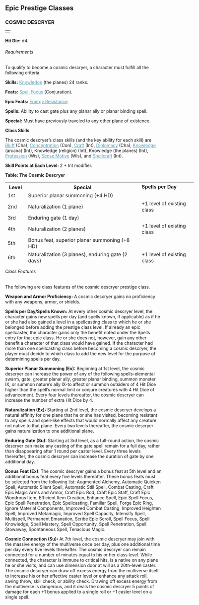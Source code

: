 
<a id="epic-prestige-classes"></a><h2>Epic Prestige Classes

</h2>
<a id="cosmic-descryer"></a><h3>COSMIC DESCRYER</h3>
<table border="0" cellpadding="0" cellspacing="0" style="width: 100%">
<tbody>
<tr>
<td class="line"> </td>
</tr>
</tbody>
</table>
<span style="font-weight: bold;">Hit Die:</span> d4.
<a id="cosmic-descryer-requirements"></a><h6>Requirements</h6>
To qualify to become a cosmic descryer, a character must
fulfill all the following criteria.
<p><span style="font-weight: bold;">Skills:</span> <a
href="skillsAll.html#knowledge" style="color: rgb(87, 158, 182);">Knowledge</a>
(the planes) 24 ranks. </p>
<p><span style="font-weight: bold;">Feats:</span> <a
href="featsAll.html#spell-focus" style="color: rgb(87, 158, 182);">Spell
Focus</a> (Conjuration). </p>
<p><span style="font-weight: bold;">Epic Feats:</span> <a
href="epicFeats.html#energy-resistance"
style="color: rgb(87, 158, 182);">Energy Resistance</a>. </p>
<p><span style="font-weight: bold;">Spells:</span> Ability to cast gate plus any planar
ally or planar binding spell.</p>
<p><span style="font-weight: bold;">Special:</span> Must have
previously traveled to any other plane of existence. </p>
<p style="font-weight: bold;">Class Skills</p>
<p>The cosmic descryer&#8217;s class skills (and the key ability for
each skill) are <a href="skillsAll.html#bluff"
style="color: rgb(87, 158, 182);">Bluff</a> (Cha), <a
href="skillsAll.html#concentration" style="color: rgb(87, 158, 182);">Concentration</a>
(Con), <a href="skillsAll.html#craft" style="color: rgb(87, 158, 182);">Craft</a>
(Int), <a href="skillsAll.html#diplomacy"
style="color: rgb(87, 158, 182);">Diplomacy</a> (Cha), <a
href="skillsAll.html#knowledge" style="color: rgb(87, 158, 182);">Knowledge</a>
(arcana) (Int), Knowledge (religion) (Int), Knowledge (the planes)
(Int), <a href="skillsAll.html#profession"
style="color: rgb(87, 158, 182);">Profession</a> (Wis), <a
href="skillsAll.html#sense-motive" style="color: rgb(87, 158, 182);">Sense
Motive</a> (Wis), and <a href="skillsAll.html#spellcraft"
style="color: rgb(87, 158, 182);">Spellcraft</a> (Int). </p>
<p><span style="font-weight: bold;">Skill Points at Each Level:</span>
2 + Int modifier. </p>


<a id="table-the-cosmic-descryer"></a><span style="font-weight: bold;">Table: The Cosmic Descryer </span>

<table style="width: 662px; height: 258px;" border="0"
cellpadding="1" cellspacing="0">
<tbody>
<tr>
<th style="width: 50px;">Level</th>
<th colspan="1" style="width: 350px;">Special

</th>
<td style="vertical-align: top; width: 160px;"><span
style="font-weight: bold;">Spells per Day</span>

</td>
</tr>
<tr class="odd-row">
<td style="width: 50px;">1st

</td>
<td rowspan="1" colspan="1" style="width: 350px;">Superior
planar summoning (+4 HD)

</td>
<td style="vertical-align: top; width: 160px;">

</td>
</tr>
<tr>
<td style="width: 50px;">2nd

</td>
<td rowspan="1" colspan="1" style="width: 350px;">Naturalization
(1 plane)</td>
<td style="vertical-align: top; width: 160px;">+1 level of
existing class</td>
</tr>
<tr class="odd-row">
<td style="width: 50px;">3rd

</td>
<td rowspan="1" colspan="1" style="width: 350px;">Enduring
gate (1 day)</td>
<td style="vertical-align: top; width: 160px;">

</td>
</tr>
<tr>
<td style="width: 50px;">4th

</td>
<td rowspan="1" colspan="1" style="width: 350px;">Naturalization
(2 planes)</td>
<td style="vertical-align: top; width: 160px;">+1 level of
existing class</td>
</tr>
<tr class="odd-row">
<td style="width: 50px;">5th

</td>
<td rowspan="1" colspan="1" style="width: 350px;">Bonus
feat, superior planar summoning (+8 HD) </td>
<td style="vertical-align: top; width: 160px;">

</td>
</tr>
<tr>
<td style="width: 50px;">6th

</td>
<td rowspan="1" colspan="1" style="width: 350px;">Naturalization
(3 planes), enduring gate (2 days)</td>
<td style="vertical-align: top; width: 160px;">+1 level of
existing class</td>
</tr>
<tr class="odd-row">
<td style="width: 50px;">7th

</td>
<td rowspan="1" colspan="1" style="width: 350px;">Cosmic
connection 1/day</td>
<td style="vertical-align: top; width: 160px;">

</td>
</tr>
<tr>
<td style="width: 50px;">8th

</td>
<td rowspan="1" colspan="1" style="width: 350px;">Naturalization
(4 planes)</td>
<td style="vertical-align: top; width: 160px;">+1 level of
existing class</td>
</tr>
<tr class="odd-row">
<td style="width: 50px;">9th

</td>
<td rowspan="1" colspan="1" style="width: 350px;">Superior
planar summoning (+12 HD), enduring gate (3 days)

</td>
<td style="vertical-align: top; width: 160px;">

</td>
</tr>
<tr>
<td class="last-row" style="width: 50px;">10th

</td>
<td class="last-row" rowspan="1" colspan="1"
style="width: 350px;">Naturalization (5 planes), bonus feat</td>
<td style="vertical-align: top; width: 160px;">+1 level of
existing class</td>
</tr>
</tbody>
</table>


<a id="cosmic-descryer-class-features"></a><h6>Class Features</h6>
The following are class features of the cosmic descryer prestige class.


<p><span style="font-weight: bold;">Weapon and Armor Proficiency:</span>
A cosmic descryer gains no proficiency with any weapons, armor, or
shields. </p>
<p><span style="font-weight: bold;">Spells per Day/Spells Known:</span>
At every other cosmic descryer level, the character gains new spells
per day (and spells known, if applicable) as if he or she had also
gained a level in a spellcasting class to which he or she belonged
before adding the prestige class level. If already an epic spellcaster,
the character gains only the benefit noted under the Spells entry for
that epic class. He or she does not, however, gain any other benefit a
character of that class would have gained. If the character had more
than one spellcasting class before becoming a cosmic descryer, the
player must decide to which class to add the new level for the purpose
of determining spells per day. </p>
<a id="cosmic-descryer-superior-planar-summoning"></a><p><span style="font-weight: bold;">Superior Planar Summoning
(Ex):</span> Beginning at 1st level, the cosmic descryer can increase
the power of any of the following spells-elemental swarm, gate, greater
planar ally, greater planar binding, summon monster IX, or summon
nature&#8217;s ally IX-to affect or summon outsiders of 4 Hit Dice higher
than the spell&#8217;s normal limit or conjure creatures with 4 Hit Dice of
advancement. Every four levels thereafter, the cosmic descryer can
increase the number of extra Hit Dice by 4. </p>
<a id="cosmic-descryer-naturalization"></a><p><span style="font-weight: bold;">Naturalization (Ex):</span>
Starting at 2nd level, the cosmic descryer develops a natural affinity
for one plane that he or she has visited, becoming resistant to any
spells and spell-like effects that would normally affect any creature
not native to that plane. Every two levels thereafter, the cosmic
descryer gains naturalization to one additional plane. </p>
<a id="cosmic-descryer-ennduring-gate"></a><p><span style="font-weight: bold;">Enduring Gate (Su):</span>
Starting at 3rd level, as a full-round action, the cosmic descryer can
make any casting of the gate spell remain for a full day, rather than
disappearing after 1 round per caster level. Every three levels
thereafter, the cosmic descryer can increase the duration of gate by
one additional day. </p>
<p><span style="font-weight: bold;">Bonus Feat (Ex)</span>: The
cosmic descryer gains a bonus feat at 5th level and an additional bonus
feat every five levels thereafter. These bonus feats must be selected
from the following list: Augmented Alchemy, Automatic Quicken Spell,
Automatic Silent Spell, Automatic Still Spell, Combat Casting, Craft
Epic Magic Arms and Armor, Craft Epic Rod, Craft Epic Staff, Craft Epic
Wondrous Item, Efficient Item Creation, Enhance Spell, Epic Spell
Focus, Epic Spell Penetration, Epic Spellcasting, Familiar Spell, Forge
Epic Ring, Ignore Material Components, Improved Combat Casting,
Improved Heighten Spell, Improved Metamagic, Improved Spell Capacity,
Intensify Spell, Multispell, Permanent Emanation, Scribe Epic Scroll,
Spell Focus, Spell Knowledge, Spell Mastery, Spell Opportunity, Spell
Penetration, Spell Stowaway, Spontaneous Spell, Tenacious Magic. </p>
<a id="cosmic-descryer-cosmic-connection"></a><p><span style="font-weight: bold;">Cosmic Connection (Su):</span>
At 7th level, the cosmic descryer may join with the massive energy of
the multiverse once per day, plus one additional time per day every
five levels thereafter. The cosmic descryer can remain connected for a
number of minutes equal to his or her class level. While connected, the
character is immune to critical hits, is a native on any plane he or
she visits, and can use dimension door at will as a 20th-level caster.
The cosmic descryer can draw off excess energy from the multiverse
itself to increase his or her effective caster level or enhance any
attack roll, saving throw, skill check, or ability check. Drawing off
excess energy from the multiverse is dangerous, and it deals the cosmic
descryer 5 points of damage for each +1 bonus applied to a single roll
or +1 caster level on a single spell.



</p>

